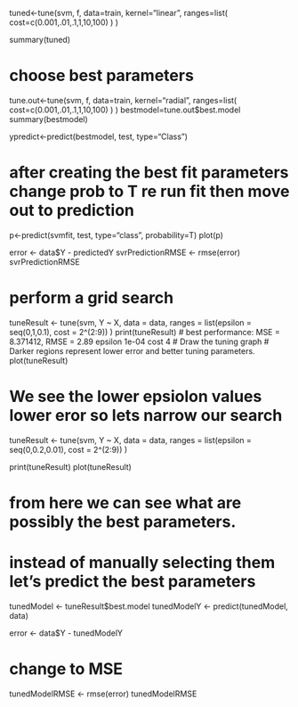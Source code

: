 

tuned<-tune(svm, f,
  data=train,
  kernel="linear",
  ranges=list(
    cost=c(0.001,.01,.1,1,10,100)
    )
  )

summary(tuned)

# choose best parameters
tune.out<-tune(svm, f,
  data=train,
  kernel="radial",
  ranges=list(
    cost=c(0.001,.01,.1,1,10,100)
    )
  )
bestmodel=tune.out$best.model
summary(bestmodel)

ypredict<-predict(bestmodel, test, type="Class")



# after creating the best fit parameters change prob to T re run fit then move out to prediction
p<-predict(svmfit, test, type="class", probability=T)
plot(p)

error <- data$Y - predictedY
svrPredictionRMSE <- rmse(error)
svrPredictionRMSE

# perform a grid search
tuneResult <- tune(svm, Y ~ X,  data = data,
              ranges = list(epsilon = seq(0,1,0.1), cost = 2^(2:9))
)
print(tuneResult)
# best performance: MSE = 8.371412, RMSE = 2.89 epsilon 1e-04 cost 4
# Draw the tuning graph
# Darker regions represent lower error and better tuning parameters.
plot(tuneResult)

# We see the lower epsiolon values lower eror so lets narrow our search
tuneResult <- tune(svm, Y ~ X,  data = data,
                   ranges = list(epsilon = seq(0,0.2,0.01), cost = 2^(2:9))
) 

print(tuneResult)
plot(tuneResult)

# from here we can see what are possibly the best parameters.
# instead of manually selecting them let's predict the best parameters
tunedModel <- tuneResult$best.model
tunedModelY <- predict(tunedModel, data) 

error <- data$Y - tunedModelY  

# change to MSE
tunedModelRMSE <- rmse(error)
tunedModelRMSE
